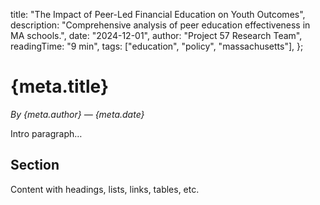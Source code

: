   title: "The Impact of Peer-Led Financial Education on Youth Outcomes",
  description: "Comprehensive analysis of peer education effectiveness in MA schools.",
  date: "2024-12-01",
  author: "Project 57 Research Team",
  readingTime: "9 min",
  tags: ["education", "policy", "massachusetts"],
};

# {meta.title}

*By {meta.author} — {meta.date}*

Intro paragraph…

## Section
Content with headings, lists, links, tables, etc.